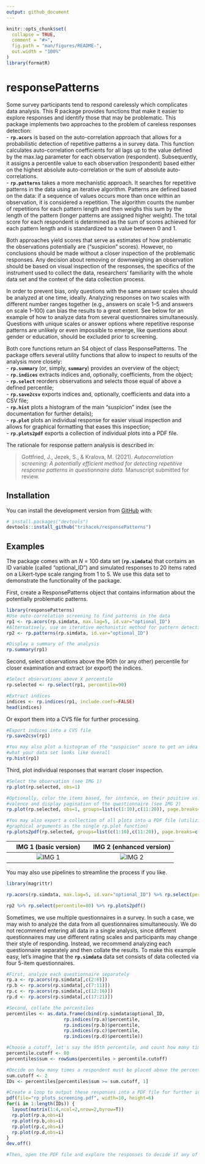 ```yaml
---
output: github_document
---
```


<!-- README.md is generated from README.Rmd. Please edit that file -->

```r
knitr::opts_chunk$set(
  collapse = TRUE,
  comment = "#>",
  fig.path = "man/figures/README-",
  out.width = "100%"
)
library(formatR)
```

# responsePatterns

<!-- badges: start -->
<!-- badges: end -->

Some survey participants tend to respond carelessly which complicates data analysis. This R package provides functions that make it easier to explore responses and identify those that may be problematic. This package implements two approaches to the problem of careless responses detection:  
 - **`rp.acors`** is based on the auto-correlation approach that allows for a probabilistic detection of repetitive patterns a in survey data. This function calculates auto-correlation coefficients for all lags up to the value defined by the max.lag parameter for each observation (respondent). Subsequently, it assigns a percentile value to each observation (respondent) based either on the highest absolute auto-correlation or the sum of absolute auto-correlations.  
 - **`rp.patterns`** takes a more mechanistic approach. It searches for repetitive patterns in the data using an iterative algorithm. Patterns are defined based on the data: if a sequence of values occurs more than once within an observation, it is considered a repetition. The algorithm counts the number of repetitions for each pattern length and then weighs this sum by the length of the pattern (longer patterns are assigned higher weight). The total score for each respondent is determined as the sum of scores achieved for each pattern length and is standardized to a value between 0 and 1.

Both approaches yield scores that serve as estimates of how problematic the observations potentially are ("suspicion" scores). However, no conclusions should be made without a closer inspection of the problematic responses. Any decision about removing or downweighing an observation should be based on visual inspection of the responses, the specifics of the instrument used to collect the data, researchers' familiarity with the whole data set and the context of the data collection process.

In order to prevent bias, only questions with the same answer scales should be analyzed at one time, ideally. Analyzing responses on two scales with different number ranges together (e.g., answers on scale 1–5 and answers on scale 1–100) can bias the results to a great extent. See below for an example of how to analyze data from several questionnaires simultaneously. Questions with unique scales or answer options where repetitive response patterns are unlikely or even impossible to emerge, like questions about gender or education, should be excluded prior to screening.

Both core functions return an S4 object of class ResponsePatterns. The package offers several utility functions that allow to inspect to results of the analysis more closely:  
- **`rp.summary`** (or, simply, **`summary`**) provides an overview of the object;  
- **`rp.indices`** extracts indices and, optionally, coefficients, from the object;  
- **`rp.select`** reorders observations and selects those equal of above a defined percentile;  
- **`rp.save2csv`** exports indices and, optionally, coefficients and data into a CSV file;  
- **`rp.hist`** plots a histogram of the main "suspicion" index (see the documentation for further details);  
- **`rp.plot`** plots an individual response for easier visual inspection and allows for graphical formatting that eases this inspection;  
- **`rp.plots2pdf`** exports a collection of individual plots into a PDF file.

The rationale for response pattern analysis is described in:  

> Gottfried, J., Jezek, S., & Kralova, M. (2021). *Autocorrelation screening: A potentially efficient method for detecting repetitive response patterns in questionnaire data.* Manuscript submitted for review.  


## Installation
<!--
You can install the released version of responsePatterns from [CRAN](https://CRAN.R-project.org) with:

``` r
install.packages("responsePatterns")
```

And the development version from [GitHub](https://github.com/) with:
-->
You can install the development version from [GitHub](https://github.com/) with:

``` r
# install.packages("devtools")
devtools::install_github("trihacek/responsePatterns")
```

## Examples

The package comes with an *N* = 100 data set (**`rp.simdata`**) that contains an ID variable (called "optional_ID") and simulated responses to 20 items rated on a Likert-type scale ranging from 1 to 5. We use this data set to demonstrate the functionality of the package.

First, create a ResponsePatterns object that contains information about the potentially problematic patterns.

```r
library(responsePatterns)
#Use auto-correlation screening to find patterns in the data
rp1 <- rp.acors(rp.simdata, max.lag=5, id.var="optional_ID")
#Alternatively, use an iterative mechanistic method for pattern detection
rp2 <- rp.patterns(rp.simdata, id.var="optional_ID")

#Display a summary of the analysis
rp.summary(rp1)

```

Second, select observations above the 90th (or any other) percentile for closer examination and extract (or export) the indices.

```r
#Select observations above X percentile
rp.selected <- rp.select(rp1, percentile=90)

#Extract indices
indices <- rp.indices(rp1, include.coefs=FALSE)
head(indices)
```

Or export them into a CVS file for further processing.

```r

#Export indices into a CVS file
rp.save2csv(rp1) 

#You may also plot a histogram of the "suspicion" score to get an idea of 
#what your data set looks like overall
rp.hist(rp1)

```

Third, plot individual responses that warrant closer inspection.
```r
#Select the observation (see IMG 1)
rp.plot(rp.selected, obs=1)

#Optionally, color the items based, for instance, on their positive vs. negative 
#valence and display pagination of the questionnaire (see IMG 2)
rp.plot(rp.selected, obs=1, groups=list(c(1:10),c(11:20)), page.breaks=c(5,10,15))

#You may also export a collection of all plots into a PDF file (utilizing the same 
#graphical arguments as the single rp.plot function)
rp.plots2pdf(rp.selected, groups=list(c(1:10),c(11:20)), page.breaks=c(5,10,15))

```
IMG 1 (basic version)      |  IMG 2 (enhanced version)
:-------------------------:|:-------------------------:
![IMG 1](man/figures/Rplot_01.png)  |  ![IMG 2](man/figures/Rplot_02.png)

You may also use pipelines to streamline the process if you like.
```r
library(magrittr)

rp.acors(rp.simdata, max.lag=5, id.var="optional_ID") %>% rp.select(percentile=90) %>% rp.indices()

rp2 %>% rp.select(percentile=80) %>% rp.plots2pdf()

```

Sometimes, we use multiple questionnaires in a survey. In such a case, we may wish to analyze the data from all questionnaires simultaneously. We do not recommend entering all data in a single analysis, since different questionnaires may use different rating scales and participants may change their style of responding. Instead, we recommend analyzing each questionnaire separately and then collate the results. To make this example easy, let's imagine that the **`rp.simdata`** data set consists of data collected via four 5-item questionnaires.
```r
#First, analyze each questionnaire separately
rp.a <- rp.acors(rp.simdata[,c(2:6)])
rp.b <- rp.acors(rp.simdata[,c(7:11)])
rp.c <- rp.acors(rp.simdata[,c(12:16)])
rp.d <- rp.acors(rp.simdata[,c(17:21)])

#Second, collate the percentiles
percentiles <- as.data.frame(cbind(rp.simdata$optional_ID,
                     rp.indices(rp.a)$percentile,
                     rp.indices(rp.b)$percentile,
                     rp.indices(rp.c)$percentile,
                     rp.indices(rp.d)$percentile))

#Choose a cutoff, let's say the 95th percentile, and count how many times each person exceededs this cutoff (here, we chose the 80th percentile for demonstration reasons, because the 95th percentile would not yield any suspicious responses)
percentile.cutoff <- 80
percentiles$sum <- rowSums(percentiles > percentile.cutoff)

#Decide on how many times a respondent must be placed above the percentile cutoff score to be considered problematic. Then, select potentially problematic responses
sum.cutoff <- 2
IDs <- percentiles[percentiles$sum >= sum.cutoff, 1]

#Create a loop to output these responses into a PDF file for further inspection.
pdf(file="rp_plots_screening.pdf", width=10, height=6)
for(i in 1:length(IDs)) {
  layout(matrix(1:4,ncol=2,nrow=2,byrow=T))
  rp.plot(rp.a,obs=i)
  rp.plot(rp.b,obs=i)
  rp.plot(rp.c,obs=i)
  rp.plot(rp.d,obs=i)
}
dev.off()

#Then, open the PDF file and explore the responses to decide if any of them should be removed from further analysis. 

```
